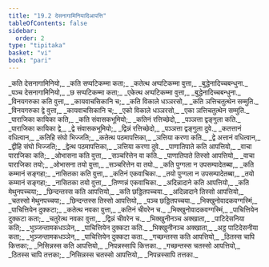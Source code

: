 ```yaml
---
title: "19.2 देसनागामिनियादिआपत्ति"
tableOfContents: false
sidebar:
  order: 2
type: "tipitaka"
basket: "vi"
book: "pari"
---
```



<DynamicBreadcrumb />

<Division number="475" book="pari">

<Paragraph number="2242" type="verses" book="pari">
_कति देसनागामिनियो,_  
_कति सप्पटिकम्मा कता;_  
_कतेत्थ अप्पटिकम्मा वुत्ता,_  
_बुद्धेनादिच्चबन्धुना._  

</Paragraph>

<Paragraph number="2243" type="verses" book="pari">
_पञ्च देसनागामिनियो,_  
_छ सप्पटिकम्मा कता;_  
_एकेत्थ अप्पटिकम्मा वुत्ता,_  
_बुद्धेनादिच्चबन्धुना._  

</Paragraph>

<Paragraph number="2244" type="verses" book="pari">
_विनयगरुका कति वुत्ता,_  
_कायवाचसिकानि च;_  
_कति विकाले धञ्ञरसो,_  
_कति ञत्तिचतुत्थेन सम्मुति._  

</Paragraph>

<Paragraph number="2245" type="verses" book="pari">
_विनयगरुका द्वे वुत्ता,_  
_कायवाचसिकानि च;_  
_एको विकाले धञ्ञरसो,_  
_एका ञत्तिचतुत्थेन सम्मुति._  

</Paragraph>

<Paragraph number="2246" type="verses" book="pari">
_पाराजिका कायिका कति,_  
_कति संवासकभूमियो;_  
_कतिनं रत्तिच्छेदो,_  
_पञ्ञत्ता द्वङ्गुला कति._  

</Paragraph>

<Paragraph number="2247" type="verses" book="pari">
_पाराजिका कायिका द्वे,_  
_द्वे संवासकभूमियो;_  
_द्विन्नं रत्तिच्छेदो,_  
_पञ्ञत्ता द्वङ्गुला दुवे._  

</Paragraph>

<Paragraph number="2248" type="verses" book="pari">
_कतत्तानं वधित्वान,_  
_कतिहि संघो भिज्जति;_  
_कतेत्थ पठमापत्तिका,_  
_ञत्तिया करणा कति._  

</Paragraph>

<Paragraph number="2249" type="verses" book="pari">
_द्वे अत्तानं वधित्वान,_  
_द्वीहि संघो भिज्जति;_  
_द्वेत्थ पठमापत्तिका,_  
_ञत्तिया करणा दुवे._  

</Paragraph>

<Paragraph number="2250" type="verses" book="pari">
_पाणातिपाते कति आपत्तियो,_  
_वाचा पाराजिका कति;_  
_ओभासना कति वुत्ता,_  
_सञ्चरित्तेन वा कति._  

</Paragraph>

<Paragraph number="2251" type="verses" book="pari">
_पाणातिपाते तिस्सो आपत्तियो,_  
_वाचा पाराजिका तयो;_  
_ओभासना तयो वुत्ता,_  
_सञ्चरित्तेन वा तयो._  

</Paragraph>

<Paragraph number="2252" type="verses" book="pari">
_कति पुग्गला न उपसम्पादेतब्बा,_  
_कति कम्मानं सङ्गहा;_  
_नासितका कति वुत्ता,_  
_कतिनं एकवाचिका._  

</Paragraph>

<Paragraph number="2253" type="verses" book="pari">
_तयो पुग्गला न उपसम्पादेतब्बा,_  
_तयो कम्मानं सङ्गहा;_  
_नासितका तयो वुत्ता,_  
_तिण्णन्नं एकवाचिका._  

</Paragraph>

<Paragraph number="2254" type="verses" book="pari">
_अदिन्नादाने कति आपत्तियो,_  
_कति मेथुनपच्चया;_  
_छिन्दन्तस्स कति आपत्तियो,_  
_कति छड्डितपच्चया._  

</Paragraph>

<Paragraph number="2255" type="verses" book="pari">
_अदिन्नादाने तिस्सो आपत्तियो,_  
_चतस्सो मेथुनपच्चया;_  
_छिन्दन्तस्स तिस्सो आपत्तियो,_  
_पञ्च छड्डितपच्चया._  

</Paragraph>

<Paragraph number="2256" type="verses" book="pari">
_भिक्खुनोवादकवग्गस्मिं,_  
_पाचित्तियेन दुक्कटा;_  
_कतेत्थ नवका वुत्ता,_  
_कतिनं चीवरेन च._  

</Paragraph>

<Paragraph number="2257" type="verses" book="pari">
_भिक्खुनोवादकवग्गस्मिं,_  
_पाचित्तियेन दुक्कटा कता;_  
_चतुरेत्थ नवका वुत्ता,_  
_द्विन्नं चीवरेन च._  

</Paragraph>

<Paragraph number="2258" type="verses" book="pari">
_भिक्खुनीनञ्च अक्खाता,_  
_पाटिदेसनिया कति;_  
_भुञ्जन्तामकधञ्ञेन,_  
_पाचित्तियेन दुक्कटा कति._  

</Paragraph>

<Paragraph number="2259" type="verses" book="pari">
_भिक्खुनीनञ्च अक्खाता,_  
_अट्ठ पाटिदेसनीया कता;_  
_भुञ्जन्तामकधञ्ञेन,_  
_पाचित्तियेन दुक्कटा कता._  

</Paragraph>

<Paragraph number="2260" type="verses" book="pari">
_गच्छन्तस्स कति आपत्तियो,_  
_ठितस्स चापि कित्तका;_  
_निसिन्नस्स कति आपत्तियो,_  
_निपन्नस्सापि कित्तका._  

</Paragraph>

<Paragraph number="2261" type="verses" book="pari">
_गच्छन्तस्स चतस्सो आपत्तियो,_  
_ठितस्स चापि तत्तका;_  
_निसिन्नस्स चतस्सो आपत्तियो,_  
_निपन्नस्सापि तत्तका._
</Paragraph>
</Division>